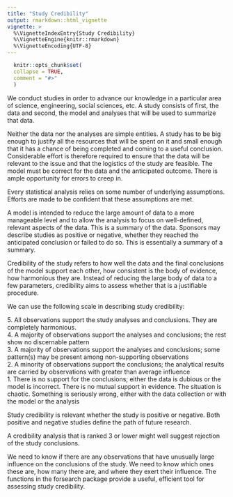 ---
title: "Study Credibility"
output: rmarkdown::html_vignette
vignette: >
  %\VignetteIndexEntry{Study Credibility}
  %\VignetteEngine{knitr::rmarkdown}
  %\VignetteEncoding{UTF-8}
---

```{r, include = FALSE}
  knitr::opts_chunk$set(
  collapse = TRUE,
  comment = "#>"
  )
```


We conduct studies in order to advance our knowledge in a particular area of science, engineering, social sciences, etc. A study consists of first, the data and second, the model and analyses that will be used to summarize that data. 

Neither the data nor the analyses are simple entities. A study has to be big enough to justify all the resources that will be spent on it and small enough that it has a chance of being completed and coming to a useful conclusion. Considerable effort is therefore required to ensure that the data will be relevant to the issue and that the logistics of the study are feasible. The model must be correct for the data and the anticipated outcome. There is ample opportunity for errors to creep in.

Every statistical analysis relies on some number of underlying assumptions. Efforts are made to be confident that these assumptions are met.  

A model is intended to reduce the large amount of data to a more manageable level and to allow the analysis to focus on well-defined, relevant aspects of the data. This is a summary of the data. Sponsors may describe studies as positive or negative, whether they reached the anticipated conclusion or failed to do so. This is essentially a summary of a summary.

Credibility of the study refers to how well the data and the final conclusions of the model support each other, how consistent is the body of evidence, how harmonious they are. Instead of reducing the large body of data to a few parameters, credibility aims to assess whether that is a justifiable procedure.

We can use the following scale in describing study credibility:    

| 5.  All observations support the study analyses and conclusions. They are completely harmonious. 

| 4.  A majority of observations support the analyses and conclusions; the rest show no discernable pattern

| 3.  A majority of observations support the analyses and conclusions; some pattern(s) may be present among non-supporting observations  

| 2.  A minority of observations support the conclusions; the analytical results are carried by observations with greater than average influence  

| 1. There is no support for the conclusions; either the data is dubious or the model is incorrect. There is no mutual support in evidence. The situation is chaotic. Something is seriously wrong, either with the data collection or with the model or the analysis

Study credibility is relevant whether the study is positive or negative. Both positive and negative studies define the path of future research.

A credibility analysis that is ranked 3 or lower might well suggest rejection of the study conclusions.

We need to know if there are any observations that have unusually large influence on the conclusions of the study. We need to know which ones these are, how many there are, and where they exert their influence. The functions in the forsearch package provide a useful, efficient  tool for assessing study credibility.



